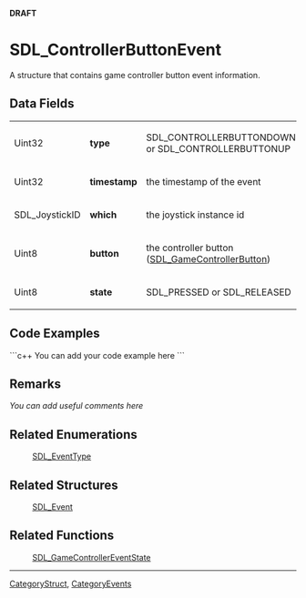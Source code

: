 <!-- pragma section-numbers off -->
<!-- pragma camelcase off -->
'''DRAFT'''

<!-- #*^*^*^*^*See http://wiki.libsdl.org/moin.cgi/SGStructures for details on editing this page*^*^*^*^* -->


= SDL_ControllerButtonEvent =
A structure that contains game controller button event information.




== Data Fields ==
{|
|Uint32
|'''type'''
|SDL_CONTROLLERBUTTONDOWN or SDL_CONTROLLERBUTTONUP
|-
|Uint32
|'''timestamp'''
|the timestamp of the event
|-
|SDL_JoystickID
|'''which'''
|the joystick instance id
|-
|Uint8
|'''button'''
|the controller button ([[SDL_GameControllerButton]])
|-
|Uint8
|'''state'''
|SDL_PRESSED or SDL_RELEASED
|}


== Code Examples ==
```c++
You can add your code example here
```

<!-- #Leave this section as-is unless you have a code example to put in.  In that case, replace You can add your code example here with your code example following the Style Guide instructions.  Leave the rest of the markup alone and delete this comment. -->


== Remarks ==
''You can add useful comments here''

<!-- #Leave this section as-is unless you have a remark to put in.  In that case, replace ''You can add useful comments here'' with your remark(s) following the Style Guide instructions.  Leave the rest of the markup alone and delete this comment. -->


== Related Enumerations ==
:[[SDL_EventType]]

== Related Structures ==
:[[SDL_Event]]

== Related Functions ==
:[[SDL_GameControllerEventState]]

----
[[CategoryStruct]], [[CategoryEvents]]
<!-- #See the Style Guide for instructions on editing the footer. -->
